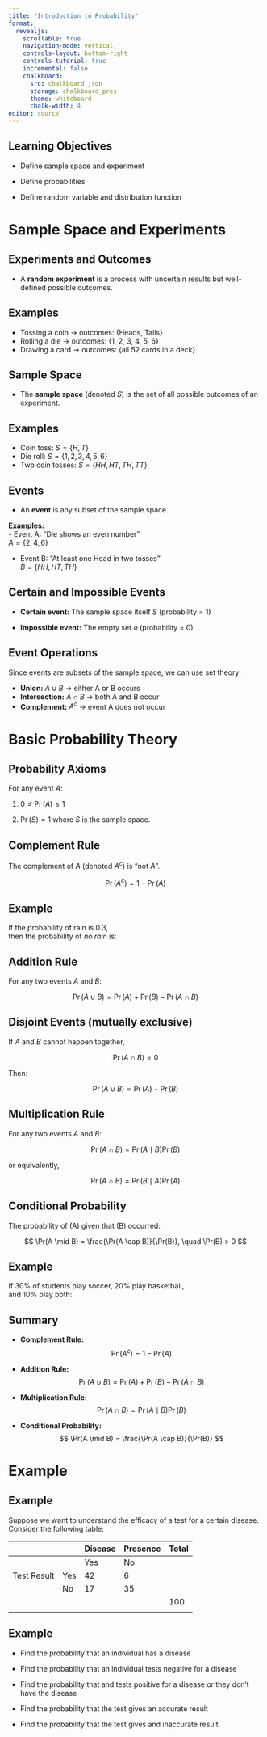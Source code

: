 ```yaml
---
title: "Introduction to Probability"
format:
  revealjs:
    scrollable: true
    navigation-mode: vertical
    controls-layout: bottom-right
    controls-tutorial: true
    incremental: false 
    chalkboard:
      src: chalkboard.json
      storage: chalkboard_pres
      theme: whiteboard
      chalk-width: 4
editor: source
---
```


## Learning Objectives

-   Define sample space and experiment

-   Define probabilities

-   Define random variable and distribution function

# Sample Space and Experiments

## Experiments and Outcomes

- A **random experiment** is a process with uncertain results but well-defined possible outcomes.  

## Examples

- Tossing a coin → outcomes: {Heads, Tails}  
- Rolling a die → outcomes: {1, 2, 3, 4, 5, 6}  
- Drawing a card → outcomes: {all 52 cards in a deck}



## Sample Space

- The **sample space** (denoted $S$) is the set of all possible outcomes of an experiment.  



## Examples

- Coin toss: $S = \{H, T\}$ 
- Die roll: $S = \{1, 2, 3, 4, 5, 6\}$  
- Two coin tosses: $S = \{HH, HT, TH, TT\}$


## Events

- An **event** is any subset of the sample space.  

**Examples:**  
- Event A: "Die shows an even number"  
  $A = \{2,4,6\}$  

- Event B: "At least one Head in two tosses"  
  $B = \{HH, HT, TH\}$


## Certain and Impossible Events

- **Certain event:** The sample space itself $S$  (probability = 1)

- **Impossible event:** The empty set $\varnothing$ (probability = 0)


## Event Operations

Since events are subsets of the sample space, we can use set theory:

- **Union:** $A \cup B$ → either A or B occurs  
- **Intersection:** $A \cap B$ → both A and B occur  
- **Complement:** $A^c$ → event A does not occur


# Basic Probability Theory

## Probability Axioms

For any event $A$:

1. $0\leq \Pr(A) \leq 1$

2. $\Pr(S) = 1$ where $S$ is the sample space.

## Complement Rule

The complement of $A$ (denoted $A^c$) is "not $A$".  

$$\Pr(A^c) = 1 - \Pr(A)$$

## Example  

If the probability of rain is 0.3,  
then the probability of *no rain* is:  


## Addition Rule

For any two events $A$ and $B$:  

$$\Pr(A \cup B) = \Pr(A) + \Pr(B) - \Pr(A \cap B)$$

## Disjoint Events (mutually exclusive)  
If $A$ and $B$ cannot happen together,  

$$ \Pr(A \cap B) = 0 $$  

Then:  

$$ \Pr(A \cup B) = \Pr(A) + \Pr(B) $$


## Multiplication Rule

For any two events $A$ and $B$:  

$$ \Pr(A \cap B) = \Pr(A \mid B)\Pr(B) $$

or equivalently,  

$$ \Pr(A \cap B) = \Pr(B \mid A)\Pr(A) $$

## Conditional Probability

The probability of \(A\) given that \(B\) occurred:  

$$ \Pr(A \mid B) = \frac{\Pr(A \cap B)}{\Pr(B)}, \quad \Pr(B) > 0 $$

## Example
If 30% of students play soccer, 20% play basketball,  
and 10% play both:  


## Summary

- **Complement Rule:**  
  $$ \Pr(A^c) = 1 - \Pr(A) $$  

- **Addition Rule:**  
  $$ \Pr(A \cup B) = \Pr(A) + \Pr(B) - \Pr(A \cap B) $$  

- **Multiplication Rule:**  
  $$ \Pr(A \cap B) = \Pr(A \mid B)\Pr(B) $$  

- **Conditional Probability:**  
  $$ \Pr(A \mid B) = \frac{\Pr(A \cap B)}{\Pr(B)} $$  

# Example

## Example

Suppose we want to understand the efficacy of a test for a certain disease. Consider the following table:

|             |     | Disease | Presence | Total |
|-------------|-----|---------|----------|-------|
|             |     | Yes     | No       |       |
| Test Result | Yes | 42      | 6        |       |
|             | No  | 17      | 35       |       |
|             |     |         |          | 100   |
|             |     |         |          |       |

## Example

::: nonincremental
-   Find the probability that an individual has a disease

-   Find the probability that an individual tests negative for a disease

-   Find the probability that and tests positive for a disease or they don't have the disease

-   Find the probability that the test gives an accurate result

-   Find the probability that the test gives and inaccurate result
:::